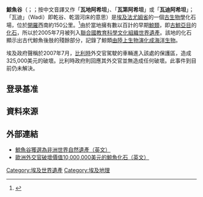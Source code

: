 {{世界自然遺產概要表
| site_img = Image:The_whales_fossils.jpg
| site_img_capt = 圍欄內所展露的為古代鯨魚化石
| site_img_width = 350px
| zh_name = 鯨魚谷
| en_name = Wadi Al-Hitan
| fr_name = Wadi Al-Hitan
|country ={{EGY}}
|Region =阿拉伯国家
| area = 
| criterion_n = (viii)
| rg_year = 2005年
| ex_rg_year = 
| iucn = 
| remarks = 
| org_url = http://whc.unesco.org/en/list/1186
| map_img = 
| map_img_width = 
| locator_x = 
| locator_y = 
}}
'''鯨魚谷'''（{{lang-ar|'''وادي الحيتان'''}}；{{lang-en|'''Wadi Al-Hitan'''}}；按中文音譯又作「'''瓦地阿希坦'''」、「'''瓦第阿希坦'''」或「'''瓦迪阿希坦'''」；「瓦迪」（Wadi）即乾谷、乾涸河床的意思）是[[埃及|埃及]][[法尤姆省|法尤姆省]]的一個[[古生物學|古生物學]]化石場，位於[[開羅|開羅]]西南約150公里。<ref name=autogenerated1>{{Cite web |url=http://www.worldheritagesite.org/sites/wadialhitan.html |title=Wadi Al-Hitan (Whale Valley) - World Heritage Site - Pictures, info and travel reports<!-- Bot generated title --> |access-date=2009-01-26 |archive-date=2012-04-02 |archive-url=https://www.webcitation.org/66cAku7Zt?url=http://www.worldheritagesite.org/sites/wadialhitan.html |dead-url=no }}</ref>由於當地擁有數以百計的早期[[鯨豚類|鯨類]]，即[[古鯨亞目|古鯨亞目]]的[[化石|化石]]，所以於2005年7月被列入[[联合国教育、科学及文化组织|聯合國教育科學文化組織]][[世界遺產|世界遺產]]。該地的化石顯示出古代鯨魚後肢的殘餘部分，記錄了鯨類[[鯨的演化|由陸上生物演化成海洋生物]]。
 
埃及政府聲稱於2007年7月，[[比利時|比利時]]外交官駕駛的車輛進入該處的保護區，造成325,000美元的破壞。比利時政府則回應其外交官並無造成任何破壞。此事件到目前仍未解決。

==登录基准==
{{世界遗产基准|8}}

==資料來源==
{{reflist}}

==外部連結==
*[https://web.archive.org/web/20081222073036/http://news.bbc.co.uk/2/hi/africa/4685389.stm 鯨魚谷獲選為非洲世界自然遺產（英文）]
*[https://web.archive.org/web/20070922030616/http://www.abc.net.au/news/stories/2007/08/27/2015594.htm 歐洲外交官破壞價值10,000,000美元的鯨魚化石（英文）]
 
{{埃及世界遗产}}

{{coord|29|16|15|N|30|02|38|E|region:EG_type:landmark|display=title}}

[[Category:埃及世界遺產|Category:埃及世界遺產]]
[[Category:埃及地理|Category:埃及地理]]